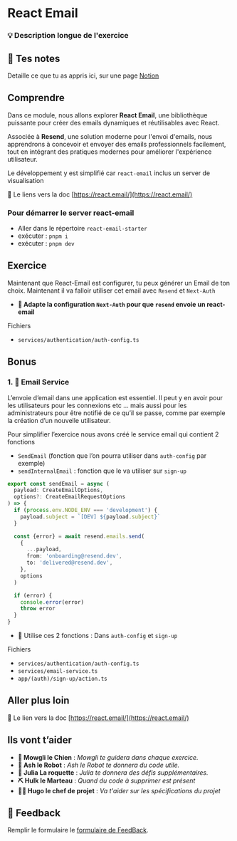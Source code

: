 # React Email

### 💡 Description longue de l'exercice

## 📝 Tes notes

Detaille ce que tu as appris ici, sur une page [Notion](https://go.mikecodeur.com/course-notes-template)

## Comprendre

Dans ce module, nous allons explorer **React Email**, une bibliothèque puissante pour créer des emails dynamiques et réutilisables avec React.

Associée à **Resend**, une solution moderne pour l'envoi d'emails, nous apprendrons à concevoir et envoyer des emails professionnels facilement, tout en intégrant des pratiques modernes pour améliorer l'expérience utilisateur.

Le développement y est simplifié car `react-email` inclus un server de visualisation

📑 Le liens vers la doc [https://react.email/](https://react.email/)

### Pour démarrer le server react-email

- Aller dans le répertoire `react-email-starter`
- exécuter : `pnpm i`
- exécuter : `pnpm dev`

## Exercice

Maintenant que React-Email est configurer, tu peux générer un Email de ton choix. Maintenant il va falloir utiliser cet email avec `Resend` et `Next-Auth`

- **🐶 Adapte la configuration `Next-Auth` pour que `resend` envoie un react-email**

Fichiers

- `services/authentication/auth-config.ts`

## Bonus

### 1. 🚀 Email Service

L’envoie d’email dans une application est essentiel. Il peut y en avoir pour les utilisateurs pour les connexions etc … mais aussi pour les administrateurs pour être notifié de ce qu’il se passe, comme par exemple la création d’un nouvelle utilisateur.

Pour simplifier l’exercice nous avons créé le service email qui contient 2 fonctions

- `SendEmail` (fonction que l’on pourra utiliser dans `auth-config` par exemple)
- `sendInternalEmail` : fonction que le va utiliser sur `sign-up`

```typescript
export const sendEmail = async (
  payload: CreateEmailOptions,
  options?: CreateEmailRequestOptions
) => {
  if (process.env.NODE_ENV === 'development') {
    payload.subject = `[DEV] ${payload.subject}`
  }

  const {error} = await resend.emails.send(
    {
      ...payload,
      from: 'onboarding@resend.dev',
      to: 'delivered@resend.dev',
    },
    options
  )

  if (error) {
    console.error(error)
    throw error
  }
}
```

- **🐶** Utilise ces 2 fonctions : Dans `auth-config` et `sign-up`

Fichiers

- `services/authentication/auth-config.ts`
- `services/email-service.ts`
- `app/(auth)/sign-up/action.ts`

###

## Aller plus loin

📑 Le lien vers la doc [https://react.email/](https://react.email/)

## Ils vont t’aider

- **🐶 Mowgli le Chien** : _Mowgli te guidera dans chaque exercice._
- **🤖 Ash le Robot** : _Ash le Robot te donnera du code utile._
- **🚀 Julia La roquette** : _Julia te donnera des défis supplémentaires._
- **⛏️ Hulk le Marteau** : _Quand du code à supprimer est présent_
- **👨‍✈️ Hugo le chef de projet** : _Va t'aider sur les spécifications du projet_

## 🐜 Feedback

Remplir le formulaire le [formulaire de FeedBack](https://go.mikecodeur.com/cours-next-avis?entry.1912869708=Next%20Mastery&entry.1430994900=8.SAAS%20Entrepreneur&entry.533578441=03%20React-Email).
